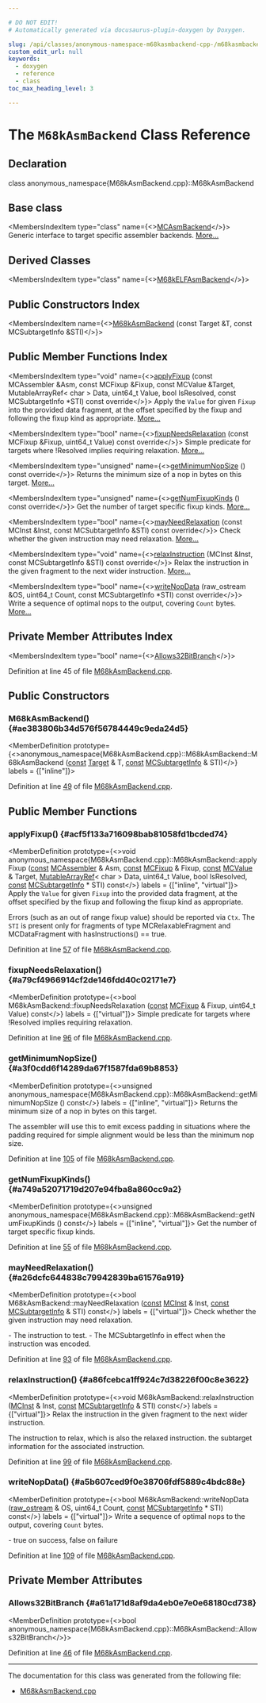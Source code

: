 ```yaml
---

# DO NOT EDIT!
# Automatically generated via docusaurus-plugin-doxygen by Doxygen.

slug: /api/classes/anonymous-namespace-m68kasmbackend-cpp-/m68kasmbackend
custom_edit_url: null
keywords:
  - doxygen
  - reference
  - class
toc_max_heading_level: 3

---
```





# The `M68kAsmBackend` Class Reference

<DoxygenPage pluginConfig={pluginConfig}>



## Declaration

<CodeBlock>class anonymous_namespace{M68kAsmBackend.cpp}::M68kAsmBackend</CodeBlock>

## Base class

<MembersIndex>

<MembersIndexItem
  type="class"
  name={<><a href="/docs/api/classes/llvm/mcasmbackend">MCAsmBackend</a></>}>
Generic interface to target specific assembler backends. <a href="/docs/api/classes/llvm/mcasmbackend/#details">More...</a>
</MembersIndexItem>

</MembersIndex>

## Derived Classes

<MembersIndex>

<MembersIndexItem
  type="class"
  name={<><a href="/docs/api/classes/anonymous-namespace-m68kasmbackend-cpp-/m68kelfasmbackend">M68kELFAsmBackend</a></>}>
</MembersIndexItem>

</MembersIndex>

## Public Constructors Index

<MembersIndex>

<MembersIndexItem
  name={<><a href="#ae383806b34d576f56784449c9eda24d5">M68kAsmBackend</a> (const Target &amp;T, const MCSubtargetInfo &amp;STI)</>}>
</MembersIndexItem>

</MembersIndex>

## Public Member Functions Index

<MembersIndex>

<MembersIndexItem
  type="void"
  name={<><a href="#acf5f133a716098bab81058fd1bcded74">applyFixup</a> (const MCAssembler &amp;Asm, const MCFixup &amp;Fixup, const MCValue &amp;Target, MutableArrayRef&lt; char &gt; Data, uint64&#95;t Value, bool IsResolved, const MCSubtargetInfo &#42;STI) const override</>}>
Apply the <code>Value</code> for given <code>Fixup</code> into the provided data fragment, at the offset specified by the fixup and following the fixup kind as appropriate. <a href="#acf5f133a716098bab81058fd1bcded74">More...</a>
</MembersIndexItem>

<MembersIndexItem
  type="bool"
  name={<><a href="#a79cf4966914cf2de146fdd40c02171e7">fixupNeedsRelaxation</a> (const MCFixup &amp;Fixup, uint64&#95;t Value) const override</>}>
Simple predicate for targets where !Resolved implies requiring relaxation. <a href="#a79cf4966914cf2de146fdd40c02171e7">More...</a>
</MembersIndexItem>

<MembersIndexItem
  type="unsigned"
  name={<><a href="#a3f0cdd6f14289da67f1587fda69b8853">getMinimumNopSize</a> () const override</>}>
Returns the minimum size of a nop in bytes on this target. <a href="#a3f0cdd6f14289da67f1587fda69b8853">More...</a>
</MembersIndexItem>

<MembersIndexItem
  type="unsigned"
  name={<><a href="#a749a52071719d207e94fba8a860cc9a2">getNumFixupKinds</a> () const override</>}>
Get the number of target specific fixup kinds. <a href="#a749a52071719d207e94fba8a860cc9a2">More...</a>
</MembersIndexItem>

<MembersIndexItem
  type="bool"
  name={<><a href="#a26dcfc644838c79942839ba61576a919">mayNeedRelaxation</a> (const MCInst &amp;Inst, const MCSubtargetInfo &amp;STI) const override</>}>
Check whether the given instruction may need relaxation. <a href="#a26dcfc644838c79942839ba61576a919">More...</a>
</MembersIndexItem>

<MembersIndexItem
  type="void"
  name={<><a href="#a86fcebca1ff924c7d38226f00c8e3622">relaxInstruction</a> (MCInst &amp;Inst, const MCSubtargetInfo &amp;STI) const override</>}>
Relax the instruction in the given fragment to the next wider instruction. <a href="#a86fcebca1ff924c7d38226f00c8e3622">More...</a>
</MembersIndexItem>

<MembersIndexItem
  type="bool"
  name={<><a href="#a5b607ced9f0e38706fdf5889c4bdc88e">writeNopData</a> (raw&#95;ostream &amp;OS, uint64&#95;t Count, const MCSubtargetInfo &#42;STI) const override</>}>
Write a sequence of optimal nops to the output, covering <code>Count</code> bytes. <a href="#a5b607ced9f0e38706fdf5889c4bdc88e">More...</a>
</MembersIndexItem>

</MembersIndex>

## Private Member Attributes Index

<MembersIndex>

<MembersIndexItem
  type="bool"
  name={<><a href="#a61a171d8af9da4eb0e7e0e68180cd738">Allows32BitBranch</a></>}>
</MembersIndexItem>

</MembersIndex>


Definition at line 45 of file <a href="/docs/api/files/lib/lib/target/lib/target/m68k/lib/target/m68k/mctargetdesc/m68kasmbackend-cpp">M68kAsmBackend.cpp</a>.

<SectionDefinition>

## Public Constructors

### M68kAsmBackend() {#ae383806b34d576f56784449c9eda24d5}

<MemberDefinition
  prototype={<>anonymous&#95;namespace&#123;M68kAsmBackend.cpp&#125;::M68kAsmBackend::M68kAsmBackend (<a href="/docs/api/files/lib/lib/target/lib/target/aarch64/aarch64promoteconstant-cpp/#a90f8350fecae261c25be85d38b451bff">const</a> <a href="/docs/api/classes/llvm/target">Target</a> &amp; T, <a href="/docs/api/files/lib/lib/target/lib/target/aarch64/aarch64promoteconstant-cpp/#a90f8350fecae261c25be85d38b451bff">const</a> <a href="/docs/api/classes/llvm/mcsubtargetinfo">MCSubtargetInfo</a> &amp; STI)</>}
  labels = {["inline"]}>

Definition at line <a href="/docs/api/files/lib/lib/target/lib/target/m68k/lib/target/m68k/mctargetdesc/m68kasmbackend-cpp/#l00049">49</a> of file <a href="/docs/api/files/lib/lib/target/lib/target/m68k/lib/target/m68k/mctargetdesc/m68kasmbackend-cpp">M68kAsmBackend.cpp</a>.
</MemberDefinition>

</SectionDefinition>

<SectionDefinition>

## Public Member Functions

### applyFixup() {#acf5f133a716098bab81058fd1bcded74}

<MemberDefinition
  prototype={<>void anonymous&#95;namespace&#123;M68kAsmBackend.cpp&#125;::M68kAsmBackend::applyFixup (<a href="/docs/api/files/lib/lib/target/lib/target/aarch64/aarch64promoteconstant-cpp/#a90f8350fecae261c25be85d38b451bff">const</a> <a href="/docs/api/classes/llvm/mcassembler">MCAssembler</a> &amp; Asm, <a href="/docs/api/files/lib/lib/target/lib/target/aarch64/aarch64promoteconstant-cpp/#a90f8350fecae261c25be85d38b451bff">const</a> <a href="/docs/api/classes/llvm/mcfixup">MCFixup</a> &amp; Fixup, <a href="/docs/api/files/lib/lib/target/lib/target/aarch64/aarch64promoteconstant-cpp/#a90f8350fecae261c25be85d38b451bff">const</a> <a href="/docs/api/classes/llvm/mcvalue">MCValue</a> &amp; Target, <a href="/docs/api/classes/llvm/mutablearrayref">MutableArrayRef</a>&lt; char &gt; Data, uint64&#95;t Value, bool IsResolved, <a href="/docs/api/files/lib/lib/target/lib/target/aarch64/aarch64promoteconstant-cpp/#a90f8350fecae261c25be85d38b451bff">const</a> <a href="/docs/api/classes/llvm/mcsubtargetinfo">MCSubtargetInfo</a> &#42; STI) const</>}
  labels = {["inline", "virtual"]}>
Apply the <code>Value</code> for given <code>Fixup</code> into the provided data fragment, at the offset specified by the fixup and following the fixup kind as appropriate.

Errors (such as an out of range fixup value) should be reported via <code>Ctx</code>. The <code>STI</code> is present only for fragments of type MCRelaxableFragment and MCDataFragment with hasInstructions() == true.

Definition at line <a href="/docs/api/files/lib/lib/target/lib/target/m68k/lib/target/m68k/mctargetdesc/m68kasmbackend-cpp/#l00057">57</a> of file <a href="/docs/api/files/lib/lib/target/lib/target/m68k/lib/target/m68k/mctargetdesc/m68kasmbackend-cpp">M68kAsmBackend.cpp</a>.
</MemberDefinition>

### fixupNeedsRelaxation() {#a79cf4966914cf2de146fdd40c02171e7}

<MemberDefinition
  prototype={<>bool M68kAsmBackend::fixupNeedsRelaxation (<a href="/docs/api/files/lib/lib/target/lib/target/aarch64/aarch64promoteconstant-cpp/#a90f8350fecae261c25be85d38b451bff">const</a> <a href="/docs/api/classes/llvm/mcfixup">MCFixup</a> &amp; Fixup, uint64&#95;t Value) const</>}
  labels = {["virtual"]}>
Simple predicate for targets where !Resolved implies requiring relaxation.

Definition at line <a href="/docs/api/files/lib/lib/target/lib/target/m68k/lib/target/m68k/mctargetdesc/m68kasmbackend-cpp/#l00096">96</a> of file <a href="/docs/api/files/lib/lib/target/lib/target/m68k/lib/target/m68k/mctargetdesc/m68kasmbackend-cpp">M68kAsmBackend.cpp</a>.
</MemberDefinition>

### getMinimumNopSize() {#a3f0cdd6f14289da67f1587fda69b8853}

<MemberDefinition
  prototype={<>unsigned anonymous&#95;namespace&#123;M68kAsmBackend.cpp&#125;::M68kAsmBackend::getMinimumNopSize () const</>}
  labels = {["inline", "virtual"]}>
Returns the minimum size of a nop in bytes on this target.

The assembler will use this to emit excess padding in situations where the padding required for simple alignment would be less than the minimum nop size.

Definition at line <a href="/docs/api/files/lib/lib/target/lib/target/m68k/lib/target/m68k/mctargetdesc/m68kasmbackend-cpp/#l00105">105</a> of file <a href="/docs/api/files/lib/lib/target/lib/target/m68k/lib/target/m68k/mctargetdesc/m68kasmbackend-cpp">M68kAsmBackend.cpp</a>.
</MemberDefinition>

### getNumFixupKinds() {#a749a52071719d207e94fba8a860cc9a2}

<MemberDefinition
  prototype={<>unsigned anonymous&#95;namespace&#123;M68kAsmBackend.cpp&#125;::M68kAsmBackend::getNumFixupKinds () const</>}
  labels = {["inline", "virtual"]}>
Get the number of target specific fixup kinds.

Definition at line <a href="/docs/api/files/lib/lib/target/lib/target/m68k/lib/target/m68k/mctargetdesc/m68kasmbackend-cpp/#l00055">55</a> of file <a href="/docs/api/files/lib/lib/target/lib/target/m68k/lib/target/m68k/mctargetdesc/m68kasmbackend-cpp">M68kAsmBackend.cpp</a>.
</MemberDefinition>

### mayNeedRelaxation() {#a26dcfc644838c79942839ba61576a919}

<MemberDefinition
  prototype={<>bool M68kAsmBackend::mayNeedRelaxation (<a href="/docs/api/files/lib/lib/target/lib/target/aarch64/aarch64promoteconstant-cpp/#a90f8350fecae261c25be85d38b451bff">const</a> <a href="/docs/api/classes/llvm/mcinst">MCInst</a> &amp; Inst, <a href="/docs/api/files/lib/lib/target/lib/target/aarch64/aarch64promoteconstant-cpp/#a90f8350fecae261c25be85d38b451bff">const</a> <a href="/docs/api/classes/llvm/mcsubtargetinfo">MCSubtargetInfo</a> &amp; STI) const</>}
  labels = {["virtual"]}>
Check whether the given instruction may need relaxation.

<ParametersList title="Parameters">
<ParametersListItem name="Inst">- The instruction to test.</ParametersListItem>
<ParametersListItem name="STI">- The MCSubtargetInfo in effect when the instruction was encoded.</ParametersListItem>
</ParametersList>

Definition at line <a href="/docs/api/files/lib/lib/target/lib/target/m68k/lib/target/m68k/mctargetdesc/m68kasmbackend-cpp/#l00093">93</a> of file <a href="/docs/api/files/lib/lib/target/lib/target/m68k/lib/target/m68k/mctargetdesc/m68kasmbackend-cpp">M68kAsmBackend.cpp</a>.
</MemberDefinition>

### relaxInstruction() {#a86fcebca1ff924c7d38226f00c8e3622}

<MemberDefinition
  prototype={<>void M68kAsmBackend::relaxInstruction (<a href="/docs/api/classes/llvm/mcinst">MCInst</a> &amp; Inst, <a href="/docs/api/files/lib/lib/target/lib/target/aarch64/aarch64promoteconstant-cpp/#a90f8350fecae261c25be85d38b451bff">const</a> <a href="/docs/api/classes/llvm/mcsubtargetinfo">MCSubtargetInfo</a> &amp; STI) const</>}
  labels = {["virtual"]}>
Relax the instruction in the given fragment to the next wider instruction.

<ParametersList title="Parameters">
<ParametersListItem name="[out] Inst">The instruction to relax, which is also the relaxed instruction.</ParametersListItem>
<ParametersListItem name="STI">the subtarget information for the associated instruction.</ParametersListItem>
</ParametersList>

Definition at line <a href="/docs/api/files/lib/lib/target/lib/target/m68k/lib/target/m68k/mctargetdesc/m68kasmbackend-cpp/#l00099">99</a> of file <a href="/docs/api/files/lib/lib/target/lib/target/m68k/lib/target/m68k/mctargetdesc/m68kasmbackend-cpp">M68kAsmBackend.cpp</a>.
</MemberDefinition>

### writeNopData() {#a5b607ced9f0e38706fdf5889c4bdc88e}

<MemberDefinition
  prototype={<>bool M68kAsmBackend::writeNopData (<a href="/docs/api/classes/llvm/raw-ostream">raw&#95;ostream</a> &amp; OS, uint64&#95;t Count, <a href="/docs/api/files/lib/lib/target/lib/target/aarch64/aarch64promoteconstant-cpp/#a90f8350fecae261c25be85d38b451bff">const</a> <a href="/docs/api/classes/llvm/mcsubtargetinfo">MCSubtargetInfo</a> &#42; STI) const</>}
  labels = {["virtual"]}>
Write a sequence of optimal nops to the output, covering <code>Count</code> bytes.

<SectionUser title="Returns">
- true on success, false on failure
</SectionUser>

Definition at line <a href="/docs/api/files/lib/lib/target/lib/target/m68k/lib/target/m68k/mctargetdesc/m68kasmbackend-cpp/#l00109">109</a> of file <a href="/docs/api/files/lib/lib/target/lib/target/m68k/lib/target/m68k/mctargetdesc/m68kasmbackend-cpp">M68kAsmBackend.cpp</a>.
</MemberDefinition>

</SectionDefinition>

<SectionDefinition>

## Private Member Attributes

### Allows32BitBranch {#a61a171d8af9da4eb0e7e0e68180cd738}

<MemberDefinition
  prototype={<>bool anonymous&#95;namespace&#123;M68kAsmBackend.cpp&#125;::M68kAsmBackend::Allows32BitBranch</>}>

Definition at line <a href="/docs/api/files/lib/lib/target/lib/target/m68k/lib/target/m68k/mctargetdesc/m68kasmbackend-cpp/#l00046">46</a> of file <a href="/docs/api/files/lib/lib/target/lib/target/m68k/lib/target/m68k/mctargetdesc/m68kasmbackend-cpp">M68kAsmBackend.cpp</a>.
</MemberDefinition>

</SectionDefinition>

<hr/>

The documentation for this class was generated from the following file:

<ul>
<li><a href="/docs/api/files/lib/lib/target/lib/target/m68k/lib/target/m68k/mctargetdesc/m68kasmbackend-cpp">M68kAsmBackend.cpp</a></li>
</ul>

</DoxygenPage>
